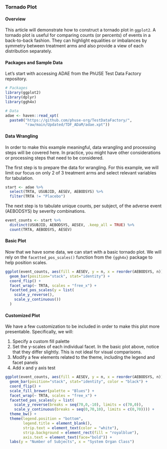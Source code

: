 ### Tornado Plot
#### Overview
This article will demonstrate how to construct a tornado plot in `ggplot2`. A tornado plot is useful for comparing counts (or percents) of events in a back-to-back fashion. They can highlight equalities or imbalances by symmetry between treatment arms and also provide a view of each distribution separately.

#### Packages and Sample Data
Let's start with accessing ADAE from the PhUSE Test Data Factory repository.

```r
# Packages
library(ggplot2)
library(dplyr)
library(ggh4x)

# Data
adae <- haven::read_xpt(
  paste0("https://github.com/phuse-org/TestDataFactory/",
         "raw/main/Updated/TDF_ADaM/adae.xpt"))
```

#### Data Wrangling
In order to make this example meaningful, data wrangling and processing steps will be covered here. In practice, you might have other considerations or processing steps that need to be considered.

The first step is to prepare the data for wrangling. For this example, we will limit our focus on only 2 of 3 treatment arms and select relevant variables for tabulation.
```r
start <- adae %>%
  select(TRTA, USUBJID, AESEV, AEBODSYS) %>%
  filter(TRTA != "Placebo")
```

The next step is to tabulate unique counts, per subject, of the adverse event (AEBODSYS) by severity combinations.
```r
event_counts <- start %>%
  distinct(USUBJID, AEBODSYS, AESEV, .keep_all = TRUE) %>%
  count(TRTA, AEBODSYS, AESEV)
```

#### Basic Plot
Now that we have some data, we can start with a basic tornado plot. We will rely on the `facetted_pos_scales()` function from the `{ggh4x}` package to help position scales.
```r
ggplot(event_counts, aes(fill = AESEV, y = n, x = reorder(AEBODSYS, n))) +
  geom_bar(position="stack", stat="identity") +
  coord_flip() +
  facet_wrap(~ TRTA, scales = "free_x") +
  facetted_pos_scales(y = list(
    scale_y_reverse(),
    scale_y_continuous())
  )
```

#### Customized Plot
We have a few customization to be included in order to make this plot more presentable. Specifically, we will:

1. Specify a custom fill palette
2. Set the y-scales of each individual facet. In the basic plot above, notice that they differ slightly. This is not ideal for visual comparisons.
3. Modify a few elements related to the theme, including the legend and facet panels
4. Add x and y axis test

```r
ggplot(event_counts, aes(fill = AESEV, y = n, x = reorder(AEBODSYS, n))) +
  geom_bar(position="stack", stat="identity", color = "black") +
  coord_flip() +
  scale_fill_brewer(palette = "Blues") +
  facet_wrap(~ TRTA, scales = "free_x") + 
  facetted_pos_scales(y = list(
    scale_y_reverse(breaks = seq(70,0,-10), limits = c(70,0)),
    scale_y_continuous(breaks = seq(0,70,10), limits = c(0,70)))) +
  theme_bw() + 
  theme(legend.position = "bottom",
        legend.title = element_blank(),
        strip.text = element_text(color = "white"),
        strip.background = element_rect(fill = "royalblue"),
        axis.text = element_text(face="bold")) +
  labs(y = "Number of Subjects", x = "System Organ Class")
```